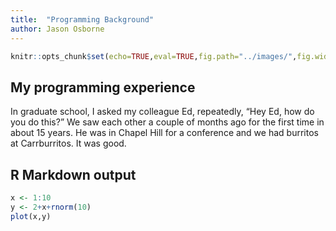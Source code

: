 ```yaml
---
title:  "Programming Background"
author: Jason Osborne
---
```


```r
knitr::opts_chunk$set(echo=TRUE,eval=TRUE,fig.path="../images/",fig.width="50%")
```

## My programming experience

In graduate school, I asked my colleague Ed, repeatedly, "Hey Ed, how do you 
do this?"  We saw each other a couple of months ago for the first time in
about 15 years. He was in Chapel Hill for a conference and we had burritos
at Carrburritos.  It was good.

## R Markdown output
```r
x <- 1:10
y <- 2+x+rnorm(10)
plot(x,y)
```



